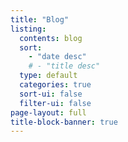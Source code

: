 ```yaml
---
title: "Blog"
listing:
  contents: blog
  sort: 
    - "date desc"
    # - "title desc"
  type: default
  categories: true
  sort-ui: false
  filter-ui: false
page-layout: full
title-block-banner: true
---
```


<!-- Table in markdown -->

